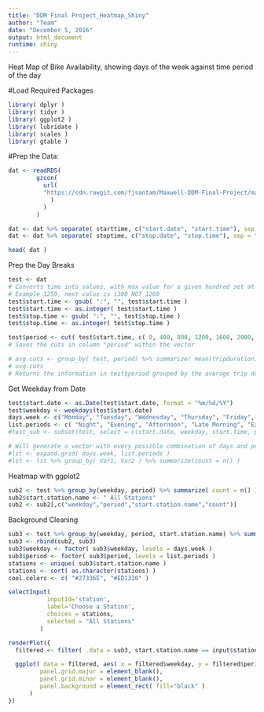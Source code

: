 ---
title: "DDM Final Project_Heatmap_Shiny"
author: "Team"
date: "December 5, 2016"
output: html_document
runtime: shiny
---
Heat Map of Bike Availability, showing days of the week against time period of the day

#Load Required Packages
```{r}
library( dplyr )
library( tidyr )
library( ggplot2 )
library( lubridate )
library( scales )
library( gtable )
```

#Prep the Data:
```{r}
dat <- readRDS(
        gzcon(
          url(
          "https://cdn.rawgit.com/fjsantam/Maxwell-DDM-Final-Project/master/NYC%20Bike%20Share%20Data.rds"
            )
          )
        )

dat <- dat %>% separate( starttime, c("start.date", "start.time"), sep = " " )
dat <- dat %>% separate( stoptime, c("stop.date", "stop.time"), sep = " " )

head( dat )
```

Prep the Day Breaks
```{r}
test <- dat
# Converts time into values, with max value for a given hundred set at 59 and moving to the next sequential hundred digit at 60
# Example 1259, next value is 1300 NOT 1260
test$start.time <- gsub( ":", "", test$start.time )
test$start.time <- as.integer( test$start.time )
test$stop.time <- gsub( ":", "", test$stop.time )
test$stop.time <- as.integer( test$stop.time )

test$period <- cut( test$start.time, c( 0, 400, 800, 1200, 1600, 2000, 2400), labels = c("Midnight", "Early Morning", "Late Morning", "Afternoon", "Evening", "Night"), right=F)
# Saves the cuts in column "period" within the vector

# avg.cuts <- group_by( test, period) %>% summarize( mean(tripduration)/60 )
# avg.cuts
# Returns the information in test$period grouped by the average trip duration in minutes
```

Get Weekday from Date
```{r}
test$start.date <- as.Date(test$start.date, format = "%m/%d/%Y")
test$weekday <- weekdays(test$start.date)
days.week <- c("Monday", "Tuesday", "Wednesday", "Thursday", "Friday", "Saturday", "Sunday")
list.periods <- c( "Night", "Evening", "Afternoon", "Late Morning", "Early Morning", "Midnight")
#test_sub <- subset(test, select = c(start.date, weekday, start.time, period))

# Will generate a vector with every possible combination of days and periods
#lst <- expand.grid( days.week, list.periods )
#lst <- lst %>% group_by( Var1, Var2 ) %>% summarize(count = n() )


```


Heatmap with ggplot2
```{r}
sub2 <- test %>% group_by(weekday, period) %>% summarize( count = n() )
sub2$start.station.name <- " All Stations"
sub2 <- sub2[,c("weekday","period","start.station.name","count")]
```

Background Cleaning
```{r}
sub3 <- test %>% group_by(weekday, period, start.station.name) %>% summarize(count = n() )
sub3 <- rbind(sub2, sub3)
sub3$weekday <- factor( sub3$weekday, levels = days.week )
sub3$period <- factor( sub3$period, levels = list.periods )
stations <- unique( sub3$start.station.name )
stations <- sort( as.character(stations) )
cool.colors <- c( "#27336E", "#ED1330" )
```


```{r, echo=FALSE}
selectInput( 
           inputId='station', 
           label='Choose a Station', 
           choices = stations,
           selected = "All Stations"
         )

renderPlot({
  filtered <- filter( .data = sub3, start.station.name == input$station  )

  ggplot( data = filtered, aes( x = filtered$weekday, y = filtered$period, fill = count )) + geom_tile() + scale_fill_gradientn( colors=cool.colors,  na.value = "0" )  + labs(title = "January Ridership by Station") + labs( x = "", y = "") + theme( panel.border = element_blank(), 
         panel.grid.major = element_blank(),
         panel.grid.minor = element_blank(),
         panel.background = element_rect( fill="black" )
      )
})

```
